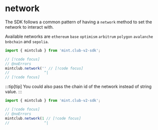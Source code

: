 # network

The SDK follows a common pattern of having a `network` method to set the network to interact with.

Available networks are `ethereum` `base` `optimism` `arbitrum` `polygon` `avalanche` `bnbchain` and `sepolia`.

```ts twoslash [app.ts]
import { mintclub } from 'mint.club-v2-sdk';

// [!code focus]
// @noErrors
mintclub.network('' // [!code focus]
//                ^|
// [!code focus]
```

:::tip[tip]
You could also pass the chain id of the network instead of string value.
:::

```ts twoslash [app.ts]
import { mintclub } from 'mint.club-v2-sdk';

// [!code focus]
// @noErrors
mintclub.network(1 // [!code focus]
//                ^|
```